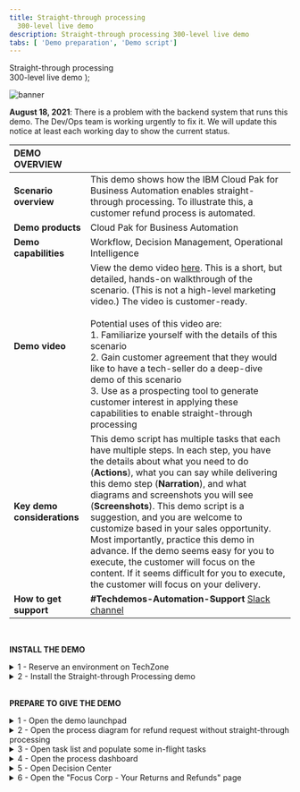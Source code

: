 ---
title: Straight-through processing
  300-level live demo
description: Straight-through processing 300-level live demo
tabs: [ 'Demo preparation', 'Demo script']
---

  <span>
    Straight-through processing <br/> 300-level live demo
  </span> );

![banner](./images/BA_STP_300_Prep_GitHub_banner_8-3-21_short.jpg)
<span id="place1"></span>

**August 18, 2021**: There is a problem with the backend system that runs this demo. The Dev/Ops team is working urgently to fix it. We will update this notice at least each working day to show the current status.

| DEMO OVERVIEW | |
| :--- | :--- |
| **Scenario overview** | This demo shows how the IBM Cloud Pak for Business Automation enables straight-through processing. To illustrate this, a customer refund process is automated. |
| **Demo products** | Cloud Pak for Business Automation |
| **Demo capabilities** | Workflow, Decision Management, Operational Intelligence |
| **Demo video** | View the demo video <a href="https://ibm.ent.box.com/s/4yskrkefl1ssjxjmxx3kln87z5on4thx" target="_blank" rel="noreferrer">here</a>. This is a short, but detailed, hands-on walkthrough of the scenario. (This is not a high-level marketing video.) The video is customer-ready. <br/> <br/> Potential uses of this video are: <br/> 1. Familiarize yourself with the details of this scenario <br/> 2. Gain customer agreement that they would like to have a tech-seller do a deep-dive demo of this scenario <br/> 3. Use as a prospecting tool to generate customer interest in applying these capabilities to enable straight-through processing |
| **Key demo considerations** | This demo script has multiple tasks that each have multiple steps. In each step, you have the details about what you need to do (**Actions**), what you can say while delivering this demo step (**Narration**), and what diagrams and screenshots you will see (**Screenshots**). This demo script is a suggestion, and you are welcome to customize based in your sales opportunity. Most importantly, practice this demo in advance. If the demo seems easy for you to execute, the customer will focus on the content. If it seems difficult for you to execute, the customer will focus on your delivery. |
| **How to get support** | **#Techdemos-Automation-Support** <a href="https://ibm.enterprise.slack.com/app_redirect?channel=techdemos-automation-support" target="_blank" rel="noreferrer">Slack channel</a> |

<br/>

**INSTALL THE DEMO**

<details>

<summary>1 - Reserve an environment on TechZone</summary>

<br/>

| **1 - Reserve your OpenShift cluster** | |
| :--- | :--- |
| **Actions**  | a. To reserve a preinstalled Cloud Pak for Business Automation V21.0.1-IF001 on Red Hat OpenShift, go <a href="https://techzone.ibm.com/my/reservations/create/60a3f89394f6b10017929425" target="_blank" rel="noreferrer">here</a> and complete the form.<br/><br/>Alternatively, you can install the demo into your own cluster. You will need own OpenShift-based cluster with the Cloud Pak for Business Automation installed and configured for access to all the required user interfaces. <br/><br/>**Suggestion**: When selecting your data center location, use one with the lowest storage % available, even if this is further from your location. <br/><br/>b.	Submit and wait for your cluster to be ready.<br/><br/> **Note**: If your reservation submission fails with an error, try a second time. If it fails again, wait 30 minutes and check <a href="https://techzone.ibm.com/my/reservations" target="_blank" rel="noreferrer">reservations</a> to see if the reservation was successful before you try again. For support and errors in Technology Zone, slack #dte-techzone-support or email dte@us.ibm.com. <br/> <br/> Once your environment is ready, continue to the next steps below. |

| **2 - Validate your cluster** | |
| :--- ]
| :--- |
| **Actions** | While you may see your environment through the console within a few minutes, the operator will typically take 2 to 5 hours to complete the installation of the Cloud Pak for Business automation. <br/><br/>**Cluster readiness expectations**: Demo Pattern Preinstalled Clusters may be accessible via the IBM Cloud console and OpenShift web console in 20 minutes but the operator will still be deploying your CP4BA installation for at least 2 hours and generally not more than 5 hours. <br/><br/>To know when your cluster is ready: (**Note**: For issues with any of the steps below, go to the <a href="https://github.ibm.com/jgoodhue/cp4ba-roks-install/blob/master/Additional-files/troubleshooting-cluster.md" target="_blank" rel="noreferrer">Troubleshooting page</a><br/><br/>a.	First, wait for an email with the subject Your OpenShift Cluster is ready on IBM Cloud in 30-60 minutes. <br/>- If you do not receive an email or to check on status, go to IBM Technology Zone's My Library -> My Reservations page.<br/><br/>b.	Next, use the email with the subject Your OpenShift Cluster is ready on IBM Cloud and click to open the console.<br/>- You may also use the IBM Technology Zone's My Library -> My Reservations page.<br/><br/>c. On the IBM Cloud cluster page, check to be sure the status shows Normal with a green check and an Ingress subdomain exists.<br/><br/>d.	Click the OpenShift web console button in the upper right.<br/><br/>e. The last task within the operator is to generate a config map named icp4adeploy-cp4ba-access-info which you can access in the OCP Console under Workloads -> Config Maps or via the CLI. If this config map exists, then CP4BA should be ready.<br/><br/>**Note**: It is not recommended to change the password of cp4admin. Instead, create a new admin user if this is required.<br/><br/> |

| **3 - Login to Cloud Pak for Business Automation** | |
| :---         | :--- |
| **Actions** | All the URL and user and password information you need will be present in the icp4adeploy-cp4ba-access-info config map which you can access in the OCP Console under Workloads -> Config Maps or via the CLI. When you navigate to an interface and need to login, use Enterprise LDAP and cp4admin.<br/><br/>**Note**: Be sure to carefully follow the instructions in each section of the config map and open each of the mentioned URLs in your browser to accept the self-signed certificates or you will receive errors.<br/><br/>**Note**: For Automation Document Processing (ADP), in versions before V21.0.2, you MUST perform some steps BEFORE using it to manually import sample data. If you create a project before the import it will not be simple to recover. See the steps under Loading sample data for Automation Document Processing <a href="https://www.ibm.com/docs/en/cloud-paks/cp-biz-automation/21.0.x?topic=deployment-installing-capabilities-by-running-script" target="_blank" rel="noreferrer">here</a> (h) for details.) |

<br/>

**[Go to top](#place1)**

<br/>

</details>

<details>

<summary>2 - Install the Straight-through Processing demo</summary>
<br/>

| **2.1 - Deploy Operational Decision Manager artifacts** | |
| :---         | :--- |
| **Actions** | a. Download these two files:<br/><a href="https://github.com/ibm-cloud-architecture/dba-refund-request/blob/master/decision/Refund%20Processing%20%5Bmain%5D%202021.07.21_01.zip" target="_blank" rel="noreferrer">Refund processing - main branch</a><br/><a href="https://github.com/ibm-cloud-architecture/dba-refund-request/blob/master/decision/Refund%20Processing%20%5BReduce%20Manual%20Processing%5D%202021.07.21_01.zip" target="_blank" rel="noreferrer">Refund processing - new branch</a><br/><br/>b. Login to Decision Center Business console<br/><br/>- On Library, click the import icon<br/><br/>- Choose and upload Refund Processing [main] YYYY.MM.DD_XX.zip<br/><br/>- Open the main branch, click Deployments and deploy to your Rule Execution Server (adjust the server within the deployment configuration as required)<br/><br/>- Return to the branch list and click the plus sign to create a new branch based on main named Reduce Manual Processing<br/><br/>- Import Refund Processing [Reduce Manual Processing] YYYY.MM.DD_XX.zip to the new branch and choose to replace the existing elements<br/><br/>- Deploy the new branch to Rule Execution Server as a second version |

| **2.2 - Deploy Business Automation Workflow artifacts** | |
| :---         | :--- |
| **Actions** | a. Download this file: <a href="https://github.com/ibm-cloud-architecture/dba-refund-request/blob/master/workflow/Refund_Request%20-%202021.07.24_04.twx" target="_blank" rel="noreferrer">Refund Request process app</a><br/><br/>b.Login to Workflow Authoring in Business Automation Studio and navigate to Business automations -> Workflows<br/><br/>c. Import Refund_Request - YYYY.MM.DD_XX.twx<br/><br/>d. Open the Refund Request process app / project and navigate to Process App Settings -> Servers<br/><br/>e. Edit the settings for hostname, port, authentication and so forth for your ODM server<br/><br/>f. Open the BAI Generators team and add a user to the team<br/><br/>g. Create a new snapshot of the process application / project<br/><br/>h. Install the new snapshot to your Workflow Server unless you wish to run directly on Workflow Center's / Workflow Authoring's playback server<br/><br/> |

| **2.3 - Set up Business Automation Insights (BAI) data** | |
| :---         | :--- |
| **Actions** | a. Login to Workplace with the user specified in the above BAI Generators team. <br/><br/>b. Click to start Generate Week 1 BAI Data RR v2 and wait for the spinner to complete in about 20 seconds<br/><br/>c. Do the same for Generate Week 2 BAI Data RR v2<br/><br/> |

| **2.4 - Deploy Business Performance Center artifacts** | |
| :---         | :--- |
| **Actions** | a. Download <a href="https://github.com/ibm-cloud-architecture/dba-refund-request/blob/master/insights/Refund%20Request%20(RR)%20-%20Week%201%20-%202021.05.10_01.json" target="_blank" rel="noreferrer">RefundRequest Week 1</a> and <a href="https://github.com/ibm-cloud-architecture/dba-refund-request/blob/master/insights/Refund%20Request%20(RR)%20-%20Week%202%20-%202021.05.10_01.json" target="_blank" rel="noreferrer">RefundRequest Week 2</a><br/><br/>b. Login to Business Performance Center <br/><br/>c. Import two dashboards using RefundRequest (RR) – Week 1 - YYYY.MM.DD_XX.json and RefundRequest (RR) – Week 2 - YYYY.MM.DD_XX.json<br/><br/>d. Adjust the monitoring sources to the deployed BAW snapshot for the dashboard and any charts that require it <br/><br/>e. Fix any charts that do not have data with the most likely error requiring is to select decimal (data > TG2 > pTime) –(float) in the Data item field which must sometimes be selected after the monitoring source is changed<br/><br/> |

| **2.5 - Deploy Business Automation Studio artifacts** | |
| :---         | :--- |
| **Actions** | a. Download the <a href="https://github.com/ibm-cloud-architecture/dba-refund-request/blob/master/decision/Refund%20Processing%20%5Bmain%5D%202021.07.21_01.zip" target="_blank" rel="noreferrer">Refund request App</a><br/><br/>b. Publish the workflow project's snapshot in Business Automation Studio to make the automation services available to applications<br/><br/>c. Import the Refund Request application in Business applications using RefundRequest (RR) – App - YYYY.MM.DD_XX.json <br/><br/>d. Create a new snapshot if needed and export the application as a ZIP<br/><br/> |

| **2.6 - Deploy Business Automation Navigator artifacts** | |
| :---         | :--- |
| **Actions** | a. Login to Business Automation Navigator's admin desktop <br/><br/>b.Open and connect to the Application Engine Connection, sometimes called APPENGO <br/><br/>c. Import the application ZIP file <br/><br/>d. Edit the details of the application and add appropriate teams to the Permissions table<br/><br/>e. Edit the desktop of your choice and on the Layout tab, add the application<br/><br/>Once your environment is ready, continue to the next steps below |
| **How to get support** | <a href="https://ibm.enterprise.slack.com/app_redirect?channel=techdemos-automation-support" target="_blank" rel="noreferrer">**#Techdemos-Automation-Support Slack channel**</a> |
<br/>

**[Go to top](#place1)**

</details>

<br/>

**PREPARE TO GIVE THE DEMO**

<details>

<summary>1 - Open the demo launchpad</summary>
<br/>

Open the **Navigator** app and click on the **Refund Request** tile.<br/><br/> **Note:** If you need the URL, open the OCP console under **Workloads** -> **Config Maps**. Locate the **icp4adeploy-cp4ba-access-info** config map. Then, go to the **Navigator** section of the config map to find the URL and add **?desktop=appDesktop1** at the end for the correct desktop.<br/><br/>

![2.1](./images/Stu_2.1_300_600.png)
<br/>
The demo launchpad should now appear.<br/><br/>

![Final screen](./images/Stu_2.2_300_600.png)

<br/>

**[Go to top](#place1)**

</details>

<details>

<summary>2 - Open the process diagram for refund request without straight-through processing</summary>
<br/>

Open a browser tab with **Workflow Process Designer**, and open the **Refund Request without Straight-through Processing** process diagram. <br/><br/>Copy the automatically-generated URL and paste to open **Business Automation Studio** in a new tab. <br/><br/>
![3.2](./images/Stu_3.2_300_600.png)<br/>

From the top left-hand menu, select **Design** and then **Business Automations**.<br/><br/>
![3.3](./images/Stu_3.3_300_600.png)<br/>

From the **Business Automations** page, select **Workflow**.<br/><br/>
![3.4](./images/Stu_3.4_300_600.png)<br/>

Within the **Refund Request** tile, select **Open**.<br/><br/>
![3.5](./images/Stu_3.5_300_600.png)<br/>

Inside the **Process App**, select **Processes**, and then select **Refund Request without STP**.<br/><br/>
![3.6](./images/Stu_3.6_300_600.png)<br/>

The **Refund Request without STP** process diagram will open. <br/><br/>**Note**: This will be the tab to display when you start the demo.<br/><br/>
![Final screen](./images/Stu_3.7_300_600.png)

<br/>

**[Go to top](#place1)**

</details>

<details>

<summary>3 - Open task list and populate some in-flight tasks</summary>
<br/>

Open the task list view in a new tab. <br/> <br/> Also, populate some in-flight process instances, so there are some tasks in the inbox. **Note:** The tasks will be automatically deleted after 12 hours to keep things clean for other users.<br/><br/>

Go to the **Refund Request Demo Launcher**, and click on the **Refund Investigator**.<br/><br/>
![4.1](./images/Stu_4.1_300_600.png)<br/>

The task list view will open in a new tab as follows: <br/><br/>
Workplace will open in a new tab.<br/><br/>
![Self-install](./images/Stu_4.2.2_Self_Install_300_600.png)<br/>

Populate some in-flight tasks from **Workplace**: <br/><br/>
From **Workplace**, click on **Start Workflow**. <br/><br/>
Select the **Refund Request** tile (may need to scroll down). Select **Tip**, then select **Launch**. <br/><br/>Repeat **three times** to generate three tasks. <br/><br/>
Click on **Start Workflow** and select the **Quote Exception** tile (may need to scroll down).<br/><br/>
Select **Tip**. Then, select **Launch**. Repeat **two times** to generate two tasks. <br/><br/>
You should now see (at least) five tasks in the task inbox.<br/><br/>
![4.4.1 (Self-install)](./images/Stu_4.4.1_Self_Install_300_600.png) <br/>
![3.4.2 (Self-install)](./images/Stu_4.4.2_Self_Install_300_600.png) <br/>
![3.4.3 (Self-install)](./images/Stu_4.4.3_Self_install_300_600.png) <br/>
![3.4.4 (Self-install)](./images/Stu_4.4.4_Self_install_300_600.png)

<br/>

**[Go to top](#place1)**

</details>

<details>

<summary>4 - Open the process dashboard</summary>
<br/>

Open the **Refund Request dashboard** in a new tab.<br/><br/>

Go to the **Demo Launcher**, and click on the **Business Analyst**.<br/><br/>
![4.1](./images/Stu_5.1_300_600.png)<br/>

From the **BAI Dashboards** page, click on the **Refund Request (RR) Week1** dashboard.<br/><br/>
![4.2](./images/Stu_5.2_300_600.png) <br/>

The **Refund Request (RR) - Week 1** dashboard will open. <br/><br/>
![Final screen](./images/Stu_5.3_300_600.png)
<br/>

**[Go to top](#place1)**

</details>

<details>

<summary>5 - Open Decision Center</summary>

<br/>

Open **Decision Center** in a new tab<br/><br/>
Go to the **Demo Launcher**, and click on the **Rules Manager**<br/><br/>
![6.1](./images/Stu_6.1_300_600.png)<br/>

**Decision Center** will open in a new tab<br/><br/>
![Final screen](./images/Stu_6.2__300_600.png)
<br/>

**[Go to top](#place1)**

</details>

<details>

<summary>6 - Open the "Focus Corp - Your Returns and Refunds" page</summary>
<br/>

Open the **Focus Corp - Your Returns and Refunds** page in a new tab. This is where you will show submitting the refund requests.<br/><br/>
Go to the **Demo Launcher**, and click on the **Customer**.<br/><br/>
![7.1](./images/Stu_7.1_300_600.png)<br/>

Open the **Focus Corp - Your Returns and Refunds** page. <br/><br/>
![Final screen](./images/Stu_7.2_300_600.png)

<br/>

**[Go to top](#place1)**

  </details>
